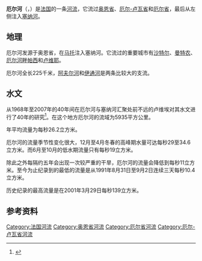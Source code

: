 {{noteTA
|G1=法国地名
|G2=单位
}}
{{Infobox river
| name              = 厄尔河
| native_name       = Eure
| image             = L'Eure.jpg
| image_caption     = 厄尔河
| map               = Eure (rivière).png
| source1_location  = [[诺曼底大区|诺曼底]] 
| mouth_location    = [[塞纳河|塞纳河]]
| mouth_coordinates = {{coord|49.2950|1.0408|type:river_region:FR|format=dms|display=inline,title}}
| progression       = {{RSeine}}
| subdivision_type1 = [[世界政區索引|国家]]
| subdivision_name1 = {{FR}}
| length            = {{convert|229|km|mi|abbr=on}}
| source1_elevation = {{convert|240|m|ft|abbr=on}}
| discharge1_avg    = {{convert|26|m3/s|cuft/s|abbr=on}}
| basin_size        = {{convert|5935|km2|mi2}}
}}
'''厄尔河'''（{{lang-fr|Eure}}，{{IPA-fr|œʁ|-|LL-Q150 (fra)-GrandCelinien-Eure.wav}}）是[[法国|法国]]的一条[[河流|河流]]，它流过[[奥恩省|奥恩省]]、[[厄尔-卢瓦省|厄尔-卢瓦省]]和[[厄尔省|厄尔省]]，最后从左侧注入[[塞纳河|塞纳河]]。

== 地理 ==
厄尔河发源于奥恩省，在[[马托|马托]]注入塞纳河。它流过的重要城市有[[沙特尔|沙特尔]]、[[曼特农|曼特农]]、[[厄尔河畔帕西|厄尔河畔帕西]]和[[卢维耶|卢维耶]]。

厄尔河全长225千米，[[阿夫爾河_(厄爾河支流)|阿夫尔河]]和[[伊通河_(法國)|伊通河]]是两条比较大的支流。

== 水文 ==
从1968年至2007年的40年间在厄尔河与塞纳河汇聚处前不远的卢维埃对其水文进行了40年的研究<ref>{{Cite web |url=http://www.hydro.eaufrance.fr/selection.php |title=卢维耶水文站 |accessdate=2009-05-24 |archive-date=2015-02-19 |archive-url=https://web.archive.org/web/20150219053605/http://www.hydro.eaufrance.fr/selection.php |dead-url=no }}</ref>。在这个地方厄尔河的流域为5935平方公里。

年平均流量为每秒26.2立方米。

厄尔河的流量季节性变化很大，12月至4月冬春的高峰期水量可达每秒29至34.6立方米。而6月至10月的低水期流量只有每秒19立方米。

除此之外每隔约五年会出现一次较严重的干旱，厄尔河的流量会降低到每秒11立方米。至今为止纪录到的最低的流量是从1991年8月31日至9月2日连续三天每秒10.4立方米。

历史纪录的最高流量是在2001年3月29日每秒139立方米。

== 参考资料 ==
{{Reflist}}

[[Category:法国河流|Category:法国河流]]
[[Category:奥恩省河流|Category:奥恩省河流]]
[[Category:厄尔省河流|Category:厄尔省河流]]
[[Category:厄尔-卢瓦省河流|Category:厄尔-卢瓦省河流]]